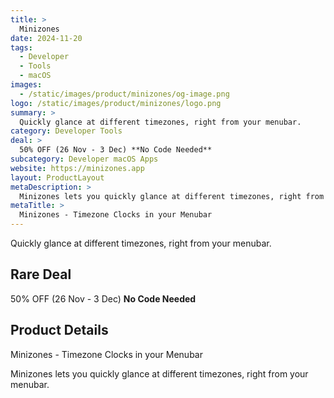 ```yaml
---
title: >
  Minizones
date: 2024-11-20
tags:
  - Developer
  - Tools
  - macOS
images:
  - /static/images/product/minizones/og-image.png
logo: /static/images/product/minizones/logo.png
summary: >
  Quickly glance at different timezones, right from your menubar.
category: Developer Tools
deal: >
  50% OFF (26 Nov - 3 Dec) **No Code Needed**
subcategory: Developer macOS Apps
website: https://minizones.app
layout: ProductLayout
metaDescription: >
  Minizones lets you quickly glance at different timezones, right from your menubar.
metaTitle: >
  Minizones - Timezone Clocks in your Menubar
---
```

Quickly glance at different timezones, right from your menubar.

## Rare Deal

50% OFF (26 Nov - 3 Dec) **No Code Needed**

## Product Details
Minizones - Timezone Clocks in your Menubar

Minizones lets you quickly glance at different timezones, right from your menubar.

